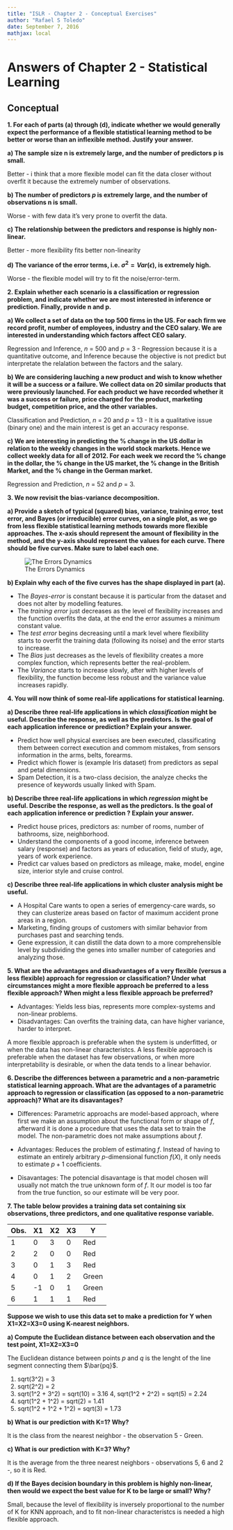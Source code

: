 ```yaml
---
title: "ISLR - Chapter 2 - Conceptual Exercises"
author: "Rafael S Toledo"
date: September 7, 2016
mathjax: local
---
```


# Answers of Chapter 2 - Statistical Learning

## **Conceptual**

**1. For each of parts (a) through (d), indicate whether we would generally expect the performance of a flexible statistical learning method to be better or worse than an inflexible method. Justify your answer.**

**a) The sample size n is extremely large, and the number of predictors p is small.**

Better - i think that a more flexible model can fit the data closer without overfit it because the extremely number of observations.

**b) The number of predictors $p$ is extremely large, and the number of observations n is small.**

Worse - with few data it's very prone to overfit the data.

**c) The relationship between the predictors and response is highly non-linear.**

Better - more flexibility fits better non-linearity

**d) The variance of the error terms, i.e. ${\sigma}^2=Var(\epsilon)$, is extremely high. **

Worse - the flexible model will try to fit the noise/error-term. 

**2. Explain whether each scenario is a classification or regression problem, and indicate whether we are most interested in inference or prediction. Finally, provide n and p.**

**a) We collect a set of data on the top 500 firms in the US. For each firm we record profit, number of employees, industry and the CEO salary. We are interested in understanding which factors affect CEO salary.**

Regression and Inference, $n$ = 500 and $p$ = 3 - Regression because it is a quantitative outcome, and Inference because the objective is not predict but interpretate the relalation between the factors and the salary. 

**b) We are considering lauching a new product and wish to know whether it will be a success or a failure. We collect data on 20 similar products that were previously launched. For each product we have recorded whether it was a success or failure, price charged for the product, marketing budget, competition price, and the other variables.**

Classification and Prediction, $n$ = 20 and $p$ = 13 - It is a qualitative issue (binary one) and the main interest is get an accuracy response.

**c) We are interesting in predicting the % change in the US dollar in relation to the weekly changes in the world stock markets. Hence we collect weekly data for all of 2012. For each week we record the % change in the dollar, the % change in the US market, the % change in the British Market, and the % change in the German market.**

Regression and Prediction, $n$ = 52 and $p$ = 3.

**3. We now revisit the bias-variance decomposition.**

**a) Provide a sketch of typical (squared) bias, variance, training error, test error, and Bayes (or irreducible) error curves, on a single plot, as we go from less flexible statistical learning methods towards more flexible approaches. The x-axis should represent the amount of flexibility in the method, and the y-axis should represent the values for each curve. There should be five curves. Make sure to label each one.**

![The Errors Dynamics](./q3-a.jpg)

**b) Explain why each of the five curves has the shape displayed in part (a).**

* The *Bayes-error* is constant because it is particular from the dataset and does not alter by modelling features. 
* The *training error* just decreases as the level of flexibility increases and the function overfits the data, at the end the error assumes a minimum constant value. 
* The *test error* begins decreasing until a mark level where flexibility starts to overfit the training data (following its noise) and the error starts to increase.
* The *Bias* just decreases as the levels of flexibility creates a more complex function, which represents better the real-problem. 
* The *Variance* starts to increase slowly, after with higher levels of flexibility, the function become less robust and the variance value increases rapidly.

**4. You will now think of some real-life applications for statistical learning.**

**a) Describe three real-life applications in which *classification* might be useful. Describe the response, as well as the predictors. Is the goal of each application inference or prediction? Explain your answer.**

- Predict how well physical exercises are been executed, classificating them between correct execution and commom mistakes, from sensors information in the arms, belts, forearms.
- Predict which flower is (example Iris dataset) from predictors as sepal and petal dimensions.
- Spam Detection, it is a two-class decision, the analyze checks the presence of keywords usually linked with Spam.

**b) Describe three real-life applications in which *regression* might be useful. Describe the response, as well as the predictors. Is the goal of each application inference or prediction ? Explain your answer.**

- Predict house prices, predictors as: number of rooms, number of bathrooms, size, neighborhood.
- Understand the components of a good income, inference between salary (response) and  factors as years of education, field of study, age, years of work experience.
- Predict car values based on predictors as mileage, make, model, engine size, interior style and cruise control.


**c) Describe three real-life applications in which cluster analysis might be useful.**

* A Hospital Care wants to open a series of emergency-care wards, so they can clusterize areas based on factor of maximum accident prone areas in a region.
* Marketing, finding groups of customers with similar behavior from purchases past and searching tends.
* Gene expression, it can distill the data down to a more comprehensible level by subdividing the genes into smaller number of categories and analyzing those. 


**5. What are the advantages and disadvantages of a very flexible (versus a less flexible) approach for regression or classification? Under what circumstances might a more flexible approach be preferred to a less flexible approach? When might a less flexible approach be preferred?**

- Advantages: Yields less bias, represents more complex-systems and non-linear problems.
- Disadvantages: Can overfits the training data, can have higher variance, harder to interpret.

A more flexible approach is preferable when the system is underfitted, or when the data has non-linear characteristcs. A less flexible approach is preferable when the dataset has few observations, or when more interpretability is desirable, or when the data tends to a linear behavior.


**6. Describe the differences between a parametric and a non-parametric statistical learning approach. What are the advantages of a parametric approach to regression or classification (as opposed to a non-parametric approach)? What are its disavantages?**

- Differences: Parametric approachs are model-based approach, where first we make an assumption about the functional form or shape of $f$, afterward it is done a procedure that uses the data set to train the model.  The non-parametric does not make assumptions about $f$.

- Advantages: Reduces the problem of estimating *f*. Instead of having to estimate an entirely arbitrary $p$-dimensional function $f(X)$, it only needs to estimate $p+1$ coefficients.

- Disavantages: The potencial disavantage is that model chosen will usually not match the true unknown form of $f$. It our model is too far from the true function, so our estimate will be very poor.

**7. The table below provides a training data set containing six observations, three predictors, and one qualitative response variable.**

Obs. | X1 | X2 | X3 | Y
--- | --- | --- | --- | ---
1 | 0 | 3 | 0 | Red
2 | 2 | 0 | 0 | Red
3 | 0 | 1 | 3 | Red
4 | 0 | 1 | 2 | Green
5 | -1 | 0 | 1 | Green
6 | 1 | 1 | 1 | Red

**Suppose we wish to use this data set to make a prediction for Y when X1=X2=X3=0 using K-nearest neighbors.**

**a) Compute the Euclidean distance between each observation and the test point, X1=X2=X3=0**

The Euclidean distance between points $p$ and $q$ is the lenght of the line segment connecting them $\bar{pq}$.
 
 1. sqrt(3^2) = 3
 2. sqrt(2^2) = 2
 3. sqrt(1^2 + 3^2) = sqrt(10) = 3.16
 4, sqrt(1^2 + 2^2) = sqrt(5) = 2.24
 5. sqrt(1^2 + 1^2) = sqrt(2) = 1.41
 6. sqrt(1^2 + 1^2 + 1^2) = sqrt(3) = 1.73

**b) What is our prediction with K=1? Why?**

It is the class from the nearest neighbor - the observation 5 - Green.

**c) What is our prediction with K=3? Why?**

It is the average from the three nearest neighbors - observations 5, 6 and 2 -, so it is Red. 

**d) If the Bayes decision boundary in this problem is highly non-linear, then would we expect the best value for K to be large or small? Why?**

Small, because the level of flexibility is inversely proportional to the number of K for KNN approach, and to fit non-linear characteristcs is needed a high flexible approach.

